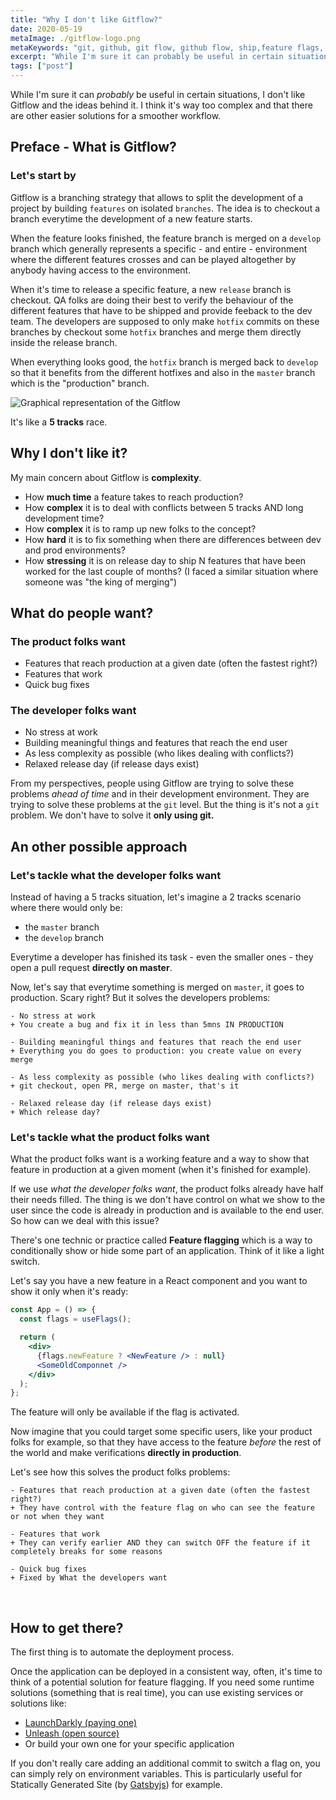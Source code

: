 ```yaml
---
title: "Why I don't like Gitflow?"
date: 2020-05-19
metaImage: ./gitflow-logo.png
metaKeywords: "git, github, git flow, github flow, ship,feature flags, unleash, launch darkly"
excerpt: "While I'm sure it can probably be useful in certain situations, I don't like Gitflow and the ideas behind it. I think it's way too complex and that there are other easier solutions for a smoother workflow."
tags: ["post"]
---
```


While I'm sure it can _probably_ be useful in certain situations, I don't like Gitflow and the ideas behind it. I think it's way too complex and that there are other easier solutions for a smoother workflow.

## Preface - What is Gitflow?

### Let's start by

Gitflow is a branching strategy that allows to split the development of a project by building `features` on isolated `branches`.
The idea is to checkout a branch everytime the development of a new feature starts.

When the feature looks finished, the feature branch is merged on a `develop` branch which generally represents a specific - and entire - environment where the different features crosses and can be played altogether by anybody having access to the environment.

When it's time to release a specific feature, a new `release` branch is checkout. QA folks are doing their best to verify the behaviour of the different features that have to be shipped and provide feeback to the dev team.
The developers are supposed to only make `hotfix` commits on these branches by checkout some `hotfix` branches and merge them directly inside the release branch.

When everything looks good, the `hotfix` branch is merged back to `develop` so that it benefits from the different hotfixes and also in the `master` branch which is the "production" branch.

![Graphical representation of the Gitflow](./gitflow.png)

It's like a **5 tracks** race.

## Why I don't like it?

My main concern about Gitflow is **complexity**.

- How **much time** a feature takes to reach production?
- How **complex** it is to deal with conflicts between 5 tracks AND long development time?
- How **complex** it is to ramp up new folks to the concept?
- How **hard** it is to fix something when there are differences between dev and prod environments?
- How **stressing** it is on release day to ship N features that have been worked for the last couple of months? (I faced a similar situation where someone was "the king of merging")

## What do people want?

### The product folks want

- Features that reach production at a given date (often the fastest right?)
- Features that work
- Quick bug fixes

### The developer folks want

- No stress at work
- Building meaningful things and features that reach the end user
- As less complexity as possible (who likes dealing with conflicts?)
- Relaxed release day (if release days exist)

From my perspectives, people using Gitflow are trying to solve these problems _ahead of time_ and in their development environment. They are trying to solve these problems at the `git` level.
But the thing is it's not a `git` problem. We don't have to solve it **only using git.**

## An other possible approach

### Let's tackle what the developer folks want

Instead of having a 5 tracks situation, let's imagine a 2 tracks scenario where there would only be:

- the `master` branch
- the `develop` branch

Everytime a developer has finished its task - even the smaller ones - they open a pull request **directly on master**.

Now, let's say that everytime something is merged on `master`, it goes to production. Scary right? But it solves the developers problems:

```git
- No stress at work
+ You create a bug and fix it in less than 5mns IN PRODUCTION

- Building meaningful things and features that reach the end user
+ Everything you do goes to production: you create value on every merge

- As less complexity as possible (who likes dealing with conflicts?)
+ git checkout, open PR, merge on master, that's it

- Relaxed release day (if release days exist)
+ Which release day?
```

### Let's tackle what the product folks want

What the product folks want is a working feature and a way to show that feature in production at a given moment (when it's finished for example).

If we use _what the developer folks want_, the product folks already have half their needs filled.
The thing is we don't have control on what we show to the user since the code is already in production and is available to the end user. So how can we deal with this issue?

There's one technic or practice called **Feature flagging** which is a way to conditionally show or hide some part of an application.
Think of it like a light switch.

Let's say you have a new feature in a React component and you want to show it only when it's ready:

```jsx
const App = () => {
  const flags = useFlags();

  return (
    <div>
      {flags.newFeature ? <NewFeature /> : null}
      <SomeOldComponnet />
    </div>
  );
};
```

The feature will only be available if the flag is activated.

Now imagine that you could target some specific users, like your product folks for example, so that they have access to the feature _before_ the rest of the world and make verifications
**directly in production**.

Let's see how this solves the product folks problems:

```git
- Features that reach production at a given date (often the fastest right?)
+ They have control with the feature flag on who can see the feature or not when they want

- Features that work
+ They can verify earlier AND they can switch OFF the feature if it completely breaks for some reasons

- Quick bug fixes
+ Fixed by What the developers want
```

<br />

## How to get there?

The first thing is to automate the deployment process.

Once the application can be deployed in a consistent way, often, it's time to think of a potential solution for feature flagging. If you need some runtime solutions (something that is real time), you can use existing services or solutions like:

- [LaunchDarkly (paying one)](https://launchdarkly.com/)
- [Unleash (open source)](https://github.com/Unleash/unleash)
- Or build your own one for your specific application

If you don't really care adding an additional commit to switch a flag on, you can simply rely on environment variables. This is particularly useful for Statically Generated Site (by [Gatsbyjs](https://www.gatsbyjs.org/)) for example.
